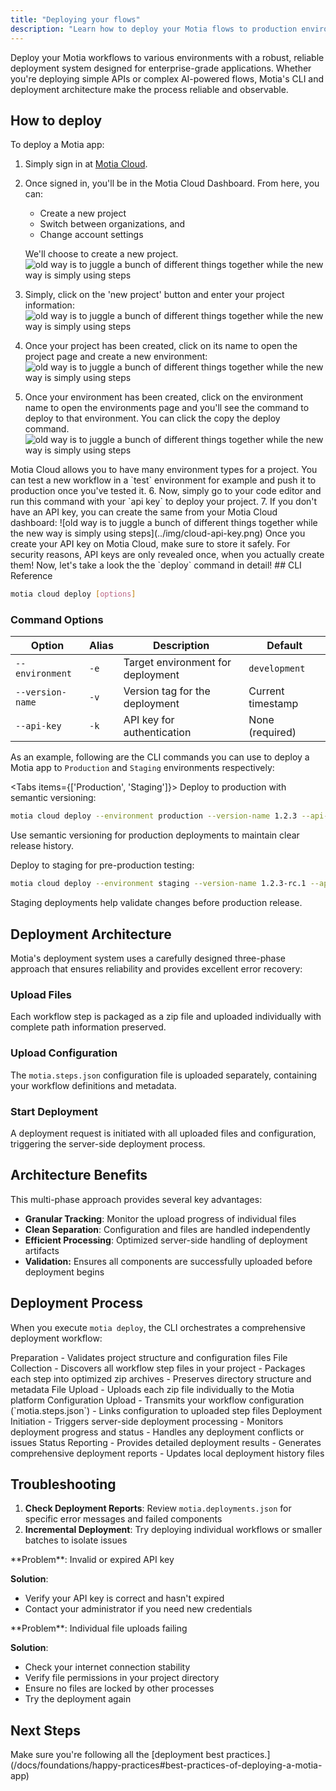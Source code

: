 ```yaml
---
title: "Deploying your flows"
description: "Learn how to deploy your Motia flows to production environments using the CLI and understand the deployment architecture."
---
```


Deploy your Motia workflows to various environments with a robust, reliable deployment system designed for enterprise-grade applications. Whether you're deploying simple APIs or complex AI-powered flows, Motia's CLI and deployment architecture make the process reliable and observable.

## How to deploy
To deploy a Motia app:
1. Simply sign in at [Motia Cloud](https://www.motia.cloud/). 
2. Once signed in, you'll be in the Motia Cloud Dashboard. From here, you can:
      - Create a new project
      - Switch between organizations, and
      - Change account settings
      
      We'll choose to create a new project.
  ![old way is to juggle a bunch of different things together while the new way is simply using steps](../img/dash.png)
3. Simply, click on the 'new project' button and enter your project information:
  ![old way is to juggle a bunch of different things together while the new way is simply using steps](../img/project.png)
4. Once your project has been created, click on its name to open the project page and create a new environment:
  ![old way is to juggle a bunch of different things together while the new way is simply using steps](../img/env.png)
5. Once your environment has been created, click on the environment name to open the environments page and you'll see the command to deploy to that environment. You can click the copy the deploy command.
  ![old way is to juggle a bunch of different things together while the new way is simply using steps](../img/cloud-api.png)
<Callout type="info" title="Environment types">
Motia Cloud allows you to have many environment types for a project. You can test a new workflow in a `test` environment for example and push it to production once you've tested it.
</Callout>
6. Now, simply go to your code editor and run this command with your `api key` to deploy your project.
7. If you don't have an API key, you can create the same from your Motia Cloud dashboard:
  ![old way is to juggle a bunch of different things together while the new way is simply using steps](../img/cloud-api-key.png)
<Callout type="warn" title="Motia Cloud API Key">
Once you create your API key on Motia Cloud, make sure to store it safely. For security reasons, API keys are only revealed once, when you actually create them!
</Callout>
Now, let's take a look the the `deploy` command in detail!
## CLI Reference

```bash
motia cloud deploy [options]
```

### Command Options

| Option | Alias | Description | Default |
|--------|-------|-------------|---------|
| `--environment` | `-e` | Target environment for deployment | `development` |
| `--version-name` | `-v` | Version tag for the deployment | Current timestamp |
| `--api-key` | `-k` | API key for authentication | None (required) |

As an example, following are the CLI commands you can use to deploy a Motia app to `Production` and `Staging` environments respectively:

<Tabs items={['Production', 'Staging']}>
<Tab value="Production">
Deploy to production with semantic versioning:

```bash
motia cloud deploy --environment production --version-name 1.2.3 --api-key your-api-key-here
```

Use semantic versioning for production deployments to maintain clear release history.
</Tab>

<Tab value="Staging">
Deploy to staging for pre-production testing:

```bash
motia cloud deploy --environment staging --version-name 1.2.3-rc.1 --api-key your-api-key-here
```

Staging deployments help validate changes before production release.
</Tab>
</Tabs>

## Deployment Architecture

Motia's deployment system uses a carefully designed three-phase approach that ensures reliability and provides excellent error recovery:
<Steps>
<Step>
### Upload Files
Each workflow step is packaged as a zip file and uploaded individually with complete path information preserved.
</Step>
<Step>
### Upload Configuration
The `motia.steps.json` configuration file is uploaded separately, containing your workflow definitions and metadata.
</Step>
<Step>
### Start Deployment
A deployment request is initiated with all uploaded files and configuration, triggering the server-side deployment process.
</Step>
</Steps>

## Architecture Benefits
This multi-phase approach provides several key advantages:

- **Granular Tracking**: Monitor the upload progress of individual files
- **Clean Separation**: Configuration and files are handled independently
- **Efficient Processing**: Optimized server-side handling of deployment artifacts
- **Validation:** Ensures all components are successfully uploaded before deployment begins 


## Deployment Process

When you execute `motia deploy`, the CLI orchestrates a comprehensive deployment workflow:

<Steps>
<Step>
Preparation
- Validates project structure and configuration files
</Step>

<Step>
File Collection
- Discovers all workflow step files in your project
- Packages each step into optimized zip archives
- Preserves directory structure and metadata
</Step>

<Step>
File Upload
- Uploads each zip file individually to the Motia platform
</Step>

<Step>
Configuration Upload
- Transmits your workflow configuration (`motia.steps.json`)
- Links configuration to uploaded step files
</Step>

<Step>
Deployment Initiation
- Triggers server-side deployment processing
- Monitors deployment progress and status
- Handles any deployment conflicts or issues
</Step>

<Step>
Status Reporting
- Provides detailed deployment results
- Generates comprehensive deployment reports
- Updates local deployment history files
</Step>
</Steps>


## Troubleshooting
1. **Check Deployment Reports**: Review `motia.deployments.json` for specific error messages and failed components
2. **Incremental Deployment**: Try deploying individual workflows or smaller batches to isolate issues
<Callout type="error" title="Authentication Failed">
**Problem**: Invalid or expired API key

**Solution**: 
- Verify your API key is correct and hasn't expired
- Contact your administrator if you need new credentials
</Callout>

<Callout type="warn" title="File Upload Errors">
**Problem**: Individual file uploads failing

**Solution**:
- Check your internet connection stability
- Verify file permissions in your project directory
- Ensure no files are locked by other processes
- Try the deployment again
</Callout>

## Next Steps
<Callout type='info' title='Deployment best practices'>
Make sure you're following all the [deployment best practices.](/docs/foundations/happy-practices#best-practices-of-deploying-a-motia-app)
</Callout>
<Cards>
  <Card
    title="🛠️ Motia CLI"
    description="Learn how to use the Motia CLI to deploy, inspect, and manage your workflows."
    href="/docs/foundations/cli"
  />
  <Card
    title="😊 Happy Practices"
    description="Explore tips and best practices to keep your Motia flows robust, maintainable, and joyful."
    href="/docs/foundations/happy-practices"
  />
</Cards>